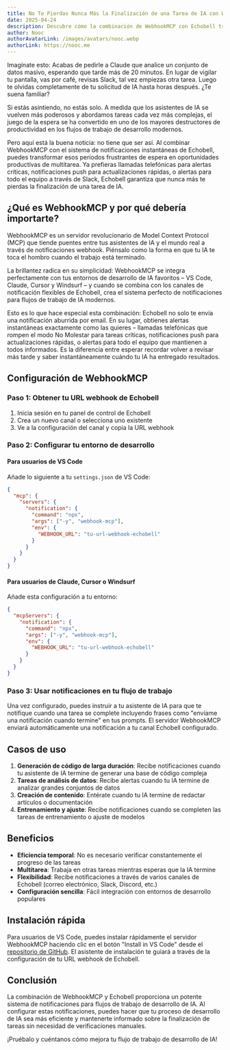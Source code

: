 ```yaml
---
title: No Te Pierdas Nunca Más la Finalización de una Tarea de IA con WebhookMCP y Echobell
date: 2025-04-24
description: Descubre cómo la combinación de WebhookMCP con Echobell transforma tu flujo de trabajo de IA con notificaciones instantáneas. Recibe llamadas telefónicas, notificaciones push o alertas de equipo cuando tus tareas de IA se completen.
author: Nooc
authorAvatarLink: /images/avatars/nooc.webp
authorLink: https://nooc.me
---
```


Imagínate esto: Acabas de pedirle a Claude que analice un conjunto de datos masivo, esperando que tarde más de 20 minutos. En lugar de vigilar tu pantalla, vas por café, revisas Slack, tal vez empiezas otra tarea. Luego te olvidas completamente de tu solicitud de IA hasta horas después. ¿Te suena familiar?

Si estás asintiendo, no estás solo. A medida que los asistentes de IA se vuelven más poderosos y abordamos tareas cada vez más complejas, el juego de la espera se ha convertido en uno de los mayores destructores de productividad en los flujos de trabajo de desarrollo modernos.

Pero aquí está la buena noticia: no tiene que ser así. Al combinar WebhookMCP con el sistema de notificaciones instantáneas de Echobell, puedes transformar esos períodos frustrantes de espera en oportunidades productivas de multitarea. Ya prefieras llamadas telefónicas para alertas críticas, notificaciones push para actualizaciones rápidas, o alertas para todo el equipo a través de Slack, Echobell garantiza que nunca más te pierdas la finalización de una tarea de IA.

## ¿Qué es WebhookMCP y por qué debería importarte?

WebhookMCP es un servidor revolucionario de Model Context Protocol (MCP) que tiende puentes entre tus asistentes de IA y el mundo real a través de notificaciones webhook. Piénsalo como la forma en que tu IA te toca el hombro cuando el trabajo está terminado.

La brillantez radica en su simplicidad: WebhookMCP se integra perfectamente con tus entornos de desarrollo de IA favoritos – VS Code, Claude, Cursor y Windsurf – y cuando se combina con los canales de notificación flexibles de Echobell, crea el sistema perfecto de notificaciones para flujos de trabajo de IA modernos.

Esto es lo que hace especial esta combinación: Echobell no solo te envía una notificación aburrida por email. En su lugar, obtienes alertas instantáneas exactamente como las quieres – llamadas telefónicas que rompen el modo No Molestar para tareas críticas, notificaciones push para actualizaciones rápidas, o alertas para todo el equipo que mantienen a todos informados. Es la diferencia entre esperar recordar volver a revisar más tarde y saber instantáneamente cuándo tu IA ha entregado resultados.

## Configuración de WebhookMCP

### Paso 1: Obtener tu URL webhook de Echobell

1. Inicia sesión en tu panel de control de Echobell
2. Crea un nuevo canal o selecciona uno existente
3. Ve a la configuración del canal y copia la URL webhook

### Paso 2: Configurar tu entorno de desarrollo

#### Para usuarios de VS Code

Añade lo siguiente a tu `settings.json` de VS Code:

```json
{
  "mcp": {
    "servers": {
      "notification": {
        "command": "npx",
        "args": ["-y", "webhook-mcp"],
        "env": {
          "WEBHOOK_URL": "tu-url-webhook-echobell"
        }
      }
    }
  }
}
```

#### Para usuarios de Claude, Cursor o Windsurf

Añade esta configuración a tu entorno:

```json
{
  "mcpServers": {
    "notification": {
      "command": "npx",
      "args": ["-y", "webhook-mcp"],
      "env": {
        "WEBHOOK_URL": "tu-url-webhook-echobell"
      }
    }
  }
}
```

### Paso 3: Usar notificaciones en tu flujo de trabajo

Una vez configurado, puedes instruir a tu asistente de IA para que te notifique cuando una tarea se complete incluyendo frases como "envíame una notificación cuando termine" en tus prompts. El servidor WebhookMCP enviará automáticamente una notificación a tu canal Echobell configurado.

## Casos de uso

1. **Generación de código de larga duración**: Recibe notificaciones cuando tu asistente de IA termine de generar una base de código compleja
2. **Tareas de análisis de datos**: Recibe alertas cuando tu IA termine de analizar grandes conjuntos de datos
3. **Creación de contenido**: Entérate cuando tu IA termine de redactar artículos o documentación
4. **Entrenamiento y ajuste**: Recibe notificaciones cuando se completen las tareas de entrenamiento o ajuste de modelos

## Beneficios

- **Eficiencia temporal**: No es necesario verificar constantemente el progreso de las tareas
- **Multitarea**: Trabaja en otras tareas mientras esperas que la IA termine
- **Flexibilidad**: Recibe notificaciones a través de varios canales de Echobell (correo electrónico, Slack, Discord, etc.)
- **Configuración sencilla**: Fácil integración con entornos de desarrollo populares

## Instalación rápida

Para usuarios de VS Code, puedes instalar rápidamente el servidor WebhookMCP haciendo clic en el botón "Install in VS Code" desde el [repositorio de GitHub](https://github.com/noobnooc/webhook-mcp). El asistente de instalación te guiará a través de la configuración de tu URL webhook de Echobell.

## Conclusión

La combinación de WebhookMCP y Echobell proporciona un potente sistema de notificaciones para flujos de trabajo de desarrollo de IA. Al configurar estas notificaciones, puedes hacer que tu proceso de desarrollo de IA sea más eficiente y mantenerte informado sobre la finalización de tareas sin necesidad de verificaciones manuales.

¡Pruébalo y cuéntanos cómo mejora tu flujo de trabajo de desarrollo de IA!